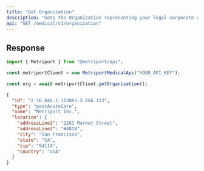 ```yaml
---
title: "Get Organization"
description: "Gets the Organization representing your legal corporate entity."
api: "GET /medical/v1/organization"
---
```


## Response

<Snippet file="organization-response.mdx" />

<ResponseExample>

```javascript Metriport SDK
import { Metriport } from "@metriport/api";

const metriportClient = new MetriportMedicalApi("YOUR_API_KEY");

const org = await metriportClient.getOrganization();
```

</ResponseExample>

```json
{
  "id": "2.16.840.1.113883.3.666.123",
  "type": "postAcuteCare",
  "name": "Metriport Inc.",
  "location": {
    "addressLine1": "2261 Market Street",
    "addressLine2": "#4818",
    "city": "San Francisco",
    "state": "CA",
    "zip": "94114",
    "country": "USA"
  }
}
```
